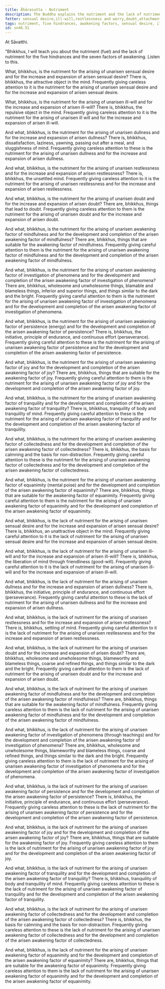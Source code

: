 ```yaml
---
title: Āhārasutta - Nutriment
description: The Buddha explains the nutriment and the lack of nutriment for the five hindrances and the seven factors of awakening.
fetter: sensual desire,ill-will,restlessness and worry,doubt,attachment to rites and rituals
tags: nutriment, five hindrances, awakening factors, sensual desire, ill-will, restlessness, worry, doubt, mindfulness, investigation of phenomena, persistence, energy, joy, tranquility, collectedness, equanimity, sn, sn45-56, sn46
id: sn46.51
---
```


At Sāvatthi.

"Bhikkhus, I will teach you about the nutriment (fuel) and the lack of nutriment for the five hindrances and the seven factors of awakening. Listen to this.

What, bhikkhus, is the nutriment for the arising of unarisen sensual desire and for the increase and expansion of arisen sensual desire? There is, bhikkhus, the attractive object in the mind. Frequently giving careless attention to it is the nutriment for the arising of unarisen sensual desire and for the increase and expansion of arisen sensual desire.

What, bhikkhus, is the nutriment for the arising of unarisen ill-will and for the increase and expansion of arisen ill-will? There is, bhikkhus, the repulsive object in the mind. Frequently giving careless attention to it is the nutriment for the arising of unarisen ill will and for the increase and expansion of arisen ill-will.

And what, bhikkhus, is the nutriment for the arising of unarisen dullness and for the increase and expansion of arisen dullness? There is, bhikkhus, dissatisfaction, laziness, yawning, passing out after a meal, and sluggishness of mind. Frequently giving careless attention to these is the nutriment for the arising of unarisen dullness and for the increase and expansion of arisen dullness.

And what, bhikkhus, is the nutriment for the arising of unarisen restlessness and for the increase and expansion of arisen restlessness? There is, bhikkhus, the unsettled mind. Frequently giving careless attention to it is the nutriment for the arising of unarisen restlessness and for the increase and expansion of arisen restlessness.

And what, bhikkhus, is the nutriment for the arising of unarisen doubt and for the increase and expansion of arisen doubt? There are, bhikkhus, things that lead to doubt. Frequently giving careless attention to them is the nutriment for the arising of unarisen doubt and for the increase and expansion of arisen doubt.

And what, bhikkhus, is the nutriment for the arising of unarisen awakening factor of mindfulness and for the development and completion of the arisen awakening factor of mindfulness? There are, bhikkhus, things that are suitable for the awakening factor of mindfulness. Frequently giving careful attention to them is the nutriment for the arising of unarisen awakening factor of mindfulness and for the development and completion of the arisen awakening factor of mindfulness.

And what, bhikkhus, is the nutriment for the arising of unarisen awakening factor of investigation of phenomena and for the development and completion of the arisen awakening factor of investigation of phenomena? There are, bhikkhus, wholesome and unwholesome things, blamable and blameless things, inferior and superior things, and things similar to the dark and the bright. Frequently giving careful attention to them is the nutriment for the arising of unarisen awakening factor of investigation of phenomena and for the development and completion of the arisen awakening factor of investigation of phenomena.

And what, bhikkhus, is the nutriment for the arising of unarisen awakening factor of persistence (energy) and for the development and completion of the arisen awakening factor of persistence? There is, bhikkhus, the initiative, principle of endurance, and continuous effort (perseverance). Frequently giving careful attention to these is the nutriment for the arising of unarisen awakening factor of persistence and for the development and completion of the arisen awakening factor of persistence.

And what, bhikkhus, is the nutriment for the arising of unarisen awakening factor of joy and for the development and completion of the arisen awakening factor of joy? There are, bhikkhus, things that are suitable for the awakening factor of joy. Frequently giving careful attention to them is the nutriment for the arising of unarisen awakening factor of joy and for the development and completion of the arisen awakening factor of joy.

And what, bhikkhus, is the nutriment for the arising of unarisen awakening factor of tranquility and for the development and completion of the arisen awakening factor of tranquility? There is, bhikkhus, tranquility of body and tranquility of mind. Frequently giving careful attention to these is the nutriment for the arising of unarisen awakening factor of tranquility and for the development and completion of the arisen awakening factor of tranquility.

And what, bhikkhus, is the nutriment for the arising of unarisen awakening factor of collectedness and for the development and completion of the arisen awakening factor of collectedness? There is, bhikkhus, the basis for calmning and the basis for non-distraction. Frequently giving careful attention to these is the nutriment for the arising of unarisen awakening factor of collectedness and for the development and completion of the arisen awakening factor of collectedness.

And what, bhikkhus, is the nutriment for the arising of unarisen awakening factor of equanimity (mental poise) and for the development and completion of the arisen awakening factor of equanimity? There are, bhikkhus, things that are suitable for the awakening factor of equanimity. Frequently giving careful attention to them is the nutriment for the arising of unarisen awakening factor of equanimity and for the development and completion of the arisen awakening factor of equanimity.

And what, bhikkhus, is the lack of nutriment for the arising of unarisen sensual desire and for the increase and expansion of arisen sensual desire? There is, bhikkhus, an unattractive object in the mind. Frequently giving careful attention to it is the lack of nutriment for the arising of unarisen sensual desire and for the increase and expansion of arisen sensual desire.

And what, bhikkhus, is the lack of nutriment for the arising of unarisen ill-will and for the increase and expansion of arisen ill-will? There is, bhikkhus, the liberation of mind through friendliness (good-will). Frequently giving careful attention to it is the lack of nutriment for the arising of unarisen ill-will and for the increase and expansion of arisen ill-will.

And what, bhikkhus, is the lack of nutriment for the arising of unarisen dullness and for the increase and expansion of arisen dullness? There is, bhikkhus, the initiative, principle of endurance, and continuous effort (perseverance). Frequently giving careful attention to these is the lack of nutriment for the arising of unarisen dullness and for the increase and expansion of arisen dullness.

And what, bhikkhus, is the lack of nutriment for the arising of unarisen restlessness and for the increase and expansion of arisen restlessness? There is, bhikkhus, settling of mind. Frequently giving careful attention to it is the lack of nutriment for the arising of unarisen restlessness and for the increase and expansion of arisen restlessness.

And what, bhikkhus, is the lack of nutriment for the arising of unarisen doubt and for the increase and expansion of arisen doubt? There are, bhikkhus, wholesome and unwholesome things, blameworthy and blameless things, coarse and refined things, and things similar to the dark and the bright. Frequently giving careful attention to them is the lack of nutriment for the arising of unarisen doubt and for the increase and expansion of arisen doubt.

And what, bhikkhus, is the lack of nutriment for the arising of unarisen awakening factor of mindfulness and for the development and completion of the arisen awakening factor of mindfulness? There are, bhikkhus, things that are suitable for the awakening factor of mindfulness. Frequently giving careless attention to them is the lack of nutriment for the arising of unarisen awakening factor of mindfulness and for the development and completion of the arisen awakening factor of mindfulness.

And what, bhikkhus, is the lack of nutriment for the arising of unarisen awakening factor of investigation of phenomena (through teachings) and for the development and completion of the arisen awakening factor of investigation of phenomena? There are, bhikkhus, wholesome and unwholesome things, blameworthy and blameless things, coarse and refined things, and things similar to the dark and the bright. Frequently giving careless attention to them is the lack of nutriment for the arising of unarisen awakening factor of investigation of phenomena and for the development and completion of the arisen awakening factor of investigation of phenomena.

And what, bhikkhus, is the lack of nutriment for the arising of unarisen awakening factor of persistence and for the development and completion of the arisen awakening factor of persistence? There is, bhikkhus, the initiative, principle of endurance, and continuous effort (perseverance). Frequently giving careless attention to these is the lack of nutriment for the arising of unarisen awakening factor of persistence and for the development and completion of the arisen awakening factor of persistence.

And what, bhikkhus, is the lack of nutriment for the arising of unarisen awakening factor of joy and for the development and completion of the arisen awakening factor of joy? There are, bhikkhus, things that are suitable for the awakening factor of joy. Frequently giving careless attention to them is the lack of nutriment for the arising of unarisen awakening factor of joy and for the development and completion of the arisen awakening factor of joy.

And what, bhikkhus, is the lack of nutriment for the arising of unarisen awakening factor of tranquility and for the development and completion of the arisen awakening factor of tranquility? There is, bhikkhus, tranquility of body and tranquility of mind. Frequently giving careless attention to these is the lack of nutriment for the arising of unarisen awakening factor of tranquility and for the development and completion of the arisen awakening factor of tranquility.

And what, bhikkhus, is the lack of nutriment for the arising of unarisen awakening factor of collectedness and for the development and completion of the arisen awakening factor of collectedness? There is, bhikkhus, the basis for calmning and the basis for non-distraction. Frequently giving careless attention to these is the lack of nutriment for the arising of unarisen awakening factor of collectedness and for the development and completion of the arisen awakening factor of collectedness.

And what, bhikkhus, is the lack of nutriment for the arising of unarisen awakening factor of equanimity and for the development and completion of the arisen awakening factor of equanimity? There are, bhikkhus, things that are suitable for the awakening factor of equanimity. Frequently giving careless attention to them is the lack of nutriment for the arising of unarisen awakening factor of equanimity and for the development and completion of the arisen awakening factor of equanimity.